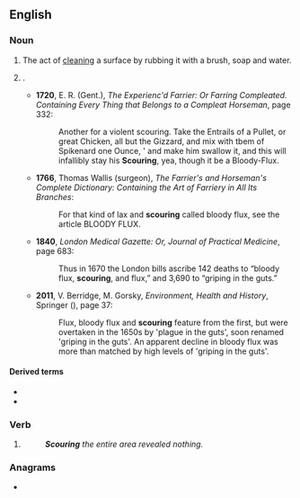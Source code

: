 ==English==

===Noun===
{{en-noun}}

# The act of [[clean]]ing a surface by rubbing it with a brush, soap and water.
# {{l|en|diarrhea|Diarrhea}}. {{q|Now used only of livestock, though also sometimes used of humans into the 1600s.}}
#* '''1720''', E. R. (Gent.), ''The Experienc'd Farrier: Or Farring Compleated. Containing Every Thing that Belongs to a Compleat Horseman'', page 332:
#*: Another for a violent scouring. Take the Entrails of a Pullet, or great Chicken, all but the Gizzard, and mix with tbem of Spikenard one Ounce, &#39; and make him swallow it, and this will infallibly stay his '''Scouring''', yea, though it be a Bloody-Flux.
#* '''1766''', Thomas Wallis (surgeon), ''The Farrier's and Horseman's Complete Dictionary: Containing the Art of Farriery in All Its Branches'':
#*: For that kind of lax and '''scouring''' called bloody flux, see the article BLOODY FLUX.
#* '''1840''', ''London Medical Gazette: Or, Journal of Practical Medicine'', page 683:
#*: Thus in 1670 the London bills ascribe 142 deaths to “bloody flux, '''scouring''', and flux,” and 3,690 to “griping in the guts.”
#* '''2011''', V. Berridge, M. Gorsky, ''Environment, Health and History'', Springer ({{ISBN|9780230347557}}), page 37:
#*: Flux, bloody flux and '''scouring''' feature from the first, but were overtaken in the 1650s by &#39;plague in the guts&#39;, soon renamed &#39;griping in the guts&#39;. An apparent decline in bloody flux was more than matched by high levels of &#39;griping in the guts&#39;.

====Derived terms====
* {{l|en|scouring pad}}
* {{l|en|scouring brush}}

===Verb===
{{head|en|verb form}}

# {{present participle of|en|scour|nocat=1}}
#: '''''Scouring''' the entire area revealed nothing.''

===Anagrams===
* {{anagrams|en|a=cginorsu|coursing|sourcing}}